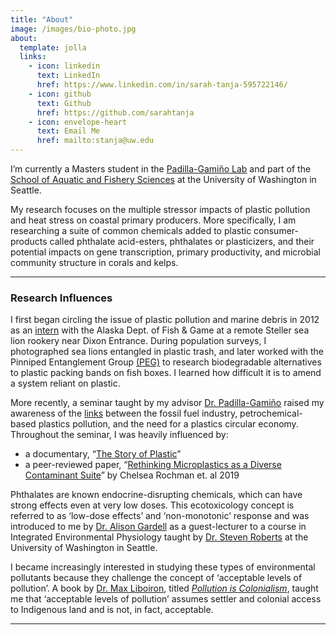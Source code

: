 ```yaml
---
title: "About"
image: /images/bio-photo.jpg
about:
  template: jolla
  links:
    - icon: linkedin
      text: LinkedIn
      href: https://www.linkedin.com/in/sarah-tanja-595722146/
    - icon: github
      text: Github
      href: https://github.com/sarahtanja
    - icon: envelope-heart
      text: Email Me
      href: mailto:stanja@uw.edu
---
```


I'm currently a Masters student in the [Padilla-Gamiño Lab](https://padilla-gaminolab.weebly.com/) and part of the [School of Aquatic and Fishery Sciences](https://fish.uw.edu/) at the University of Washington in Seattle.

My research focuses on the multiple stressor impacts of plastic pollution and heat stress on coastal primary producers. More specifically, I am researching a suite of common chemicals added to plastic consumer-products called phthalate acid-esters, phthalates or plasticizers, and their potential impacts on gene transcription, primary productivity, and microbial community structure in corals and kelps.

------

### Research Influences
I first began circling the issue of plastic pollution and marine debris in 2012 as an [intern](https://www.adfg.alaska.gov/index.cfm?adfg=internexp.donohoe) with the Alaska Dept. of Fish & Game at a remote Steller sea lion rookery near Dixon Entrance. During population surveys, I photographed sea lions entangled in plastic trash, and later worked with the Pinniped Entanglement Group [(PEG)](https://pinnipedentanglementgroup.org/) to research biodegradable alternatives to plastic packing bands on fish boxes. I learned how difficult it is to amend a system reliant on plastic. 

More recently, a seminar taught by my advisor [Dr. Padilla-Gamiño](https://fish.uw.edu/faculty/jacqueline-padilla-gamino/) raised my awareness of the [links](https://www.youtube.com/watch?v=iO3SA4YyEYU) between the fossil fuel industry, petrochemical-based plastics pollution, and the need for a plastics circular economy. Throughout the seminar, I was heavily influenced by:

-  a documentary, "[The Story of Plastic](https://www.youtube.com/show/SC2l9YPiNhgA1NwB2avpZwgw)"
-  a peer-reviewed paper, "[Rethinking Microplastics as a Diverse Contaminant Suite](https://doi.org/10.1002/etc.4371)" by Chelsea Rochman et. al 2019


Phthalates are known endocrine-disrupting chemicals, which can have strong effects even at very low doses. This ecotoxicology concept is referred to as 'low-dose effects' and 'non-monotonic' response and was introduced to me by [Dr. Alison Gardell](https://directory.tacoma.uw.edu/employee/agardell) as a guest-lecturer to a course in Integrated Environmental Physiology taught by [Dr. Steven Roberts](https://fish.uw.edu/faculty/steven-roberts/) at the University of Washington in Seattle.

I became increasingly interested in studying these types of environmental pollutants because they challenge the concept of ‘acceptable levels of pollution’.  A book by [Dr. Max Liboiron](https://maxliboiron.com/),  titled  [*Pollution is Colonialism*](https://www.dukeupress.edu/pollution-is-colonialism), taught me that 'acceptable levels of pollution' assumes settler and colonial access to Indigenous land and is not, in fact, acceptable. 

------

